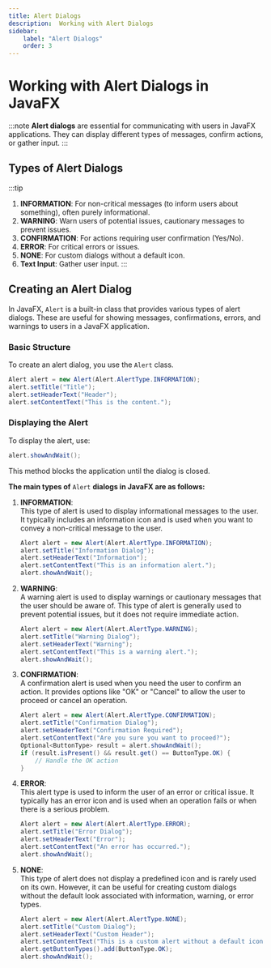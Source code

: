 ```yaml
---
title: Alert Dialogs 
description:  Working with Alert Dialogs
sidebar:
    label: "Alert Dialogs"
    order: 3
---
```


# Working with Alert Dialogs in JavaFX

:::note
**Alert dialogs** are essential for communicating with users in JavaFX applications. They can display different types of messages, confirm actions, or gather input.
:::

## Types of Alert Dialogs
:::tip
1. **INFORMATION**: For non-critical messages (to inform users about something), often purely informational.
2. **WARNING**: Warn users of potential issues, cautionary messages to prevent issues.
3. **CONFIRMATION**: For actions requiring user confirmation (Yes/No).
4. **ERROR**: For critical errors or issues.
5. **NONE**: For custom dialogs without a default icon.
6. **Text Input**: Gather user input.
:::

## Creating an Alert Dialog

In JavaFX, `Alert` is a built-in class that provides various types of alert dialogs. These are useful for showing messages, confirmations, errors, and warnings to users in a JavaFX application. 

### Basic Structure
To create an alert dialog, you use the `Alert` class. 
```java
Alert alert = new Alert(Alert.AlertType.INFORMATION);
alert.setTitle("Title");
alert.setHeaderText("Header");
alert.setContentText("This is the content.");
```
### Displaying the Alert
To display the alert, use:
```java
alert.showAndWait();
```
This method blocks the application until the dialog is closed.

**The main types of** `Alert` **dialogs in JavaFX are as follows:**

1. **INFORMATION**:  
   This type of alert is used to display informational messages to the user. It typically includes an information icon and is used when you want to convey a non-critical message to the user.

   ```java
   Alert alert = new Alert(Alert.AlertType.INFORMATION);
   alert.setTitle("Information Dialog");
   alert.setHeaderText("Information");
   alert.setContentText("This is an information alert.");
   alert.showAndWait();
   ```

2. **WARNING**:  
   A warning alert is used to display warnings or cautionary messages that the user should be aware of. This type of alert is generally used to prevent potential issues, but it does not require immediate action.

   ```java
   Alert alert = new Alert(Alert.AlertType.WARNING);
   alert.setTitle("Warning Dialog");
   alert.setHeaderText("Warning");
   alert.setContentText("This is a warning alert.");
   alert.showAndWait();
   ```

3. **CONFIRMATION**:  
   A confirmation alert is used when you need the user to confirm an action. It provides options like "OK" or "Cancel" to allow the user to proceed or cancel an operation.

   ```java
   Alert alert = new Alert(Alert.AlertType.CONFIRMATION);
   alert.setTitle("Confirmation Dialog");
   alert.setHeaderText("Confirmation Required");
   alert.setContentText("Are you sure you want to proceed?");
   Optional<ButtonType> result = alert.showAndWait();
   if (result.isPresent() && result.get() == ButtonType.OK) {
       // Handle the OK action
   }
   ```

4. **ERROR**:  
   This alert type is used to inform the user of an error or critical issue. It typically has an error icon and is used when an operation fails or when there is a serious problem.

   ```java
   Alert alert = new Alert(Alert.AlertType.ERROR);
   alert.setTitle("Error Dialog");
   alert.setHeaderText("Error");
   alert.setContentText("An error has occurred.");
   alert.showAndWait();
   ```

5. **NONE**:  
   This type of alert does not display a predefined icon and is rarely used on its own. However, it can be useful for creating custom dialogs without the default look associated with information, warning, or error types.

   ```java
   Alert alert = new Alert(Alert.AlertType.NONE);
   alert.setTitle("Custom Dialog");
   alert.setHeaderText("Custom Header");
   alert.setContentText("This is a custom alert without a default icon.");
   alert.getButtonTypes().add(ButtonType.OK);
   alert.showAndWait();
   ```
